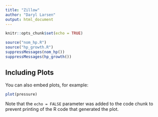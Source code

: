 ```yaml
---
title: "Zillow"
author: "Daryl Larsen"
output: html_document
---
```


```r
knitr::opts_chunk$set(echo = TRUE)
```

```r
source("nom_hp.R")
source("hp_growth.R")
suppressMessages(nom_hp())
suppressMessages(hp_growth())
```

## Including Plots

You can also embed plots, for example:

```r
plot(pressure)
```

Note that the `echo = FALSE` parameter was added to the code chunk to prevent printing of the R code that generated the plot.
